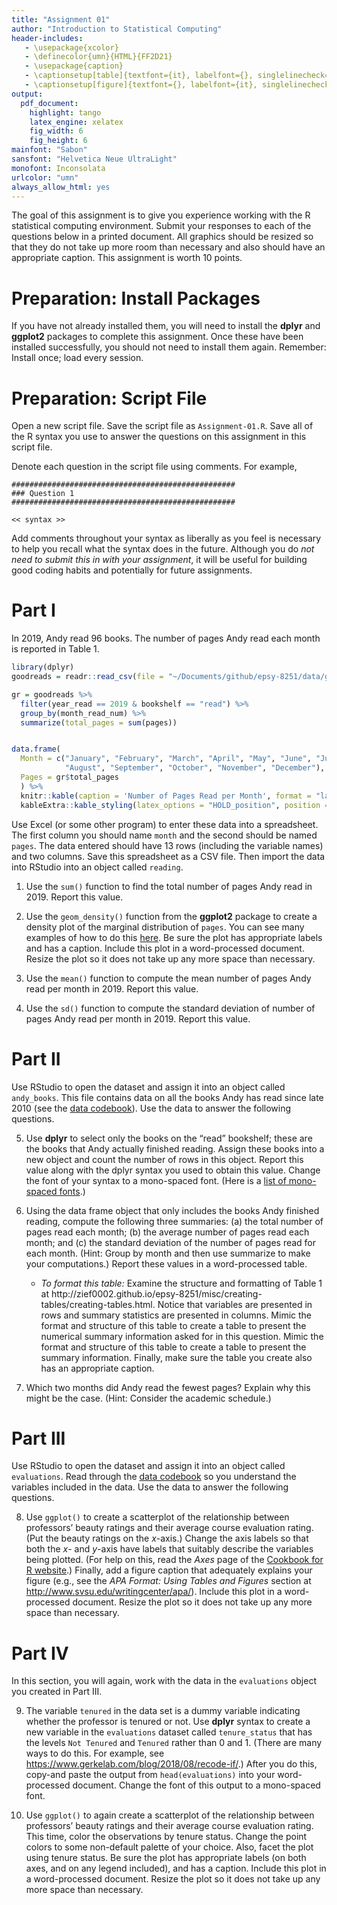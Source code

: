 ```yaml
---
title: "Assignment 01"
author: "Introduction to Statistical Computing"
header-includes:
   - \usepackage{xcolor}
   - \definecolor{umn}{HTML}{FF2D21}
   - \usepackage{caption}
   - \captionsetup[table]{textfont={it}, labelfont={}, singlelinecheck=false, labelsep=newline}
   - \captionsetup[figure]{textfont={}, labelfont={it}, singlelinecheck=false, labelsep=period}   
output: 
  pdf_document:
    highlight: tango
    latex_engine: xelatex
    fig_width: 6
    fig_height: 6
mainfont: "Sabon"
sansfont: "Helvetica Neue UltraLight"
monofont: Inconsolata
urlcolor: "umn"
always_allow_html: yes
---
```


\frenchspacing

The goal of this assignment is to give you experience working with the R statistical computing environment. Submit your responses to each of the questions below in a printed document. All graphics should be resized so that they do not take up more room than necessary and also should have an appropriate caption. This assignment is worth 10 points.



# Preparation: Install Packages

If you have not already installed them, you will need to install the **dplyr** and **ggplot2** packages to complete this assignment. Once these have been installed successfully, you should not need to install them again. Remember: Install once; load every session.


# Preparation: Script File

Open a new script file. Save the script file as `Assignment-01.R`. Save all of the R syntax you use to answer the questions on this assignment in this script file. 

Denote each question in the script file using comments. For example,

\vspace{2em}

```
##################################################
### Question 1
##################################################

<< syntax >>
```

\vspace{2em}

Add comments throughout your syntax as liberally as you feel is necessary to help you recall what the syntax does in the future. Although you do *not need to submit this in with your assignment*, it will be useful for building good coding habits and potentially for future assignments.

\newpage

# Part I

In 2019, Andy read 96 books. The number of pages Andy read each month is reported in Table 1.

```r
library(dplyr)
goodreads = readr::read_csv(file = "~/Documents/github/epsy-8251/data/goodreads.csv")

gr = goodreads %>% 
  filter(year_read == 2019 & bookshelf == "read") %>% 
  group_by(month_read_num) %>% 
  summarize(total_pages = sum(pages))


data.frame(
  Month = c("January", "February", "March", "April", "May", "June", "July", 
            "August", "September", "October", "November", "December"),
  Pages = gr$total_pages 
  ) %>%
  knitr::kable(caption = 'Number of Pages Read per Month', format = "latex", booktabs = TRUE)  %>%
  kableExtra::kable_styling(latex_options = "HOLD_position", position = "left")
```


Use Excel (or some other program) to enter these data into a spreadsheet. The first column you should name `month` and the second should be named `pages`. The data entered should have 13 rows (including the variable names) and two columns. Save this spreadsheet as a CSV file. Then import the data into RStudio into an object called `reading`.  

1. Use the `sum()` function to find the total number of pages Andy read in 2019. Report this value.

2. Use the `geom_density()` function from the **ggplot2** package to create a density plot of the marginal distribution of `pages`. You can see many examples of how to do this [here](https://ggplot2.tidyverse.org/reference/geom_density.html). Be sure the plot has appropriate labels and has a caption. Include this plot in a word-processed document. Resize the plot so it does not take up any more space than necessary.

3. Use the `mean()` function to compute the mean number of pages Andy read per month in 2019. Report this value.

4. Use the `sd()` function to compute the standard deviation of number of pages Andy read per month in 2019. Report this value.

\newpage

# Part II

Use RStudio to open the \textit{goodreads.csv} dataset and assign it into an object called `andy_books`. This file contains data on all the books Andy has read since late 2010 (see the [data codebook](http://zief0002.github.io/epsy-8251/codebooks/goodreads.html)). Use the data to answer the following questions.


5. Use **dplyr** to select only the books on the "read" bookshelf; these are the books that Andy actually finished reading. Assign these books into a new object and count the number of rows in this object. Report this value along with the dplyr syntax you used to obtain this value. Change the font of your syntax to a mono-spaced font. (Here is a [list of mono-spaced fonts](https://en.wikipedia.org/wiki/List_of_monospaced_typefaces).)

6. Using the data frame object that only includes the books Andy finished reading, compute the following three summaries: (a) the total number of pages read each month; (b) the average number of pages read each month; and (c) the standard deviation of the number of pages read for each month. (Hint: Group by month and then use summarize to make your computations.) Report these values in a word-processed table. 

    - *To format this table:* Examine the structure and formatting of Table 1 at http://zief0002.github.io/epsy-8251/misc/creating-tables/creating-tables.html. Notice that variables are presented in rows and summary statistics are presented in columns. Mimic the format and structure of this table to create a table to present the numerical summary information asked for in this question. Mimic the format and structure of this table to create a table to present the summary information. Finally, make sure the table you create also has an appropriate caption.

7. Which two months did Andy read the fewest pages? Explain why this might be the case. (Hint: Consider the academic schedule.)


# Part III

Use RStudio to open the \textit{evaluations.csv} dataset and assign it into an object called `evaluations`. Read through the [data codebook](http://zief0002.github.io/epsy-8251/codebooks/evaluations.html) so you understand the variables included in the data. Use the data to answer the following questions.

8. Use `ggplot()` to create a scatterplot of the relationship between professors' beauty ratings and their average course evaluation rating. (Put the beauty ratings on the $x$-axis.) Change the axis labels so that both the _x_- and _y_-axis have labels that suitably describe the variables being plotted. (For help on this, read the *Axes* page of the [Cookbook for R website](http://www.cookbook-r.com/Graphs/).) Finally, add a figure caption that adequately explains your figure (e.g., see the *APA Format: Using Tables and Figures* section at [http://www.svsu.edu/writingcenter/apa/](http://www.svsu.edu/writingcenter/apa/)). Include this plot in a word-processed document. Resize the plot so it does not take up any more space than necessary.


# Part IV

In this section, you will again, work with the data in the `evaluations` object you created in Part III. 

9. The variable `tenured` in the data set is a dummy variable indicating whether the professor is tenured or not. Use **dplyr** syntax to create a new variable in the `evaluations` dataset called `tenure_status` that has the levels `Not Tenured` and `Tenured` rather than 0 and 1. (There are many ways to do this. For example, see [https://www.gerkelab.com/blog/2018/08/recode-if/](https://www.gerkelab.com/blog/2018/08/recode-if/).) After you do this, copy-and paste the output from `head(evaluations)` into your word-processed document. Change the font of this output to a mono-spaced font.


10. Use `ggplot()` to again create a scatterplot of the relationship between professors' beauty ratings and their average course evaluation rating. This time, color the observations by tenure status. Change the point colors to some non-default palette of your choice. Also, facet the plot using tenure status. Be sure the plot has appropriate labels (on both axes, and on any legend included), and has a caption. Include this plot in a word-processed document. Resize the plot so it does not take up any more space than necessary.


